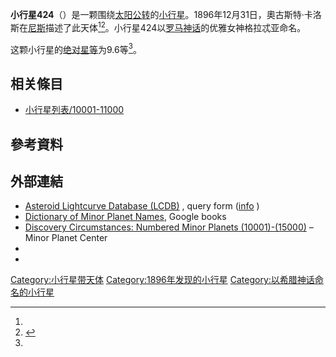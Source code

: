 {{Infobox planet
 | minorplanet     = yes
 | name            = 424 Gratia
 | background      = #D6D6D6
 | image = 
 | image_size      = 
 | caption         =
 | discovery_ref   =  <ref name="MPC-object" />
 | discoverer      = [[奧古斯特·卡洛斯|奧古斯特·卡洛斯]]
 | discovery_site  = [[尼斯|尼斯]]
 | discovered      = 1896年12月31日
 | mpc_name        = 424 Gratia
 | alt_names       = 424 Gratia
 | pronounced      = 
 | named_after     = <ref name="MPC-object" />
 | mp_category     = [[主帶小行星|主帶小行星]] <ref name="MPC-object" /><ref name="jpldata" />
 | orbit_ref       = <ref name="a">[http://ssd.jpl.nasa.gov/sbdb.cgi?sstr=424 424] {{Wayback|url=http://ssd.jpl.nasa.gov/sbdb.cgi?sstr=424 |date=20210815075845 }}，小行星數據庫瀏覽器（JPL Small-Body Database Browser）－[[美国国家航空航天局|美国国家航空航天局]]喷气推进实验室</ref>
 | epoch           = 2018-03-23.0（[[儒略日|JD]] 2458200.5）
 | uncertainty     = 0
 | observation_arc = 
 | aphelion = {{convert|3.074|AU|km|3|abbr=on|lk=out}}
 | perihelion      = {{convert|2.4766795|AU|km|3|abbr=on}}
 | semimajor       = 2.7754946
 | eccentricity    = 0.1076619
 | period          = 4.62[[儒略年|yr]]
 | mean_anomaly    = 117.90279[[度|°]]
 | mean_motion     = {{Deg2DMS|0.21315390|sup=ms}} / day
 | inclination     = 8.20897
 | asc_node        = 99.22215°
 | arg_peri        = 332.19269
 | mean_diameter   = 
 | rotation        = 
 | albedo          =
 | spectral_type   =
 | abs_magnitude   = 9.6<ref name="jpldata" />
}}
'''小行星424'''（{{lang-en|424 Gratia}}）是一颗围绕[[太阳|太阳]][[公转|公转]]的[[小行星|小行星]]。1896年12月31日，奧古斯特·卡洛斯在[[尼斯|尼斯]]描述了此天体<ref name="a" /><ref>{{cite news|title=小行星列表|url=http://cfa-www.harvard.edu/iau/lists/NumberedMPs.txt|accessdate=2018-10-19|newspaper=哈佛大学|archive-date=2008-05-17|archive-url=https://web.archive.org/web/20080517010638/http://cfa-www.harvard.edu/iau/lists/NumberedMPs.txt|dead-url=no}}</ref>。小行星424以[[罗马神话|罗马神话]]的优雅女神格拉忒亚命名。

这颗小行星的[[绝对星等|绝对星等]]为9.6等<ref name="a" />。

== 相关條目 ==
*[[小行星列表/10001-11000|小行星列表/10001-11000]]

== 參考資料 ==
{{reflist|refs=

<ref name="jpldata">{{cite web
  |type       = 2018-01-26 last obs.
  |title      = JPL Small-Body Database Browser:424 Gratia-424 Gratia
  |url        = https://ssd.jpl.nasa.gov/sbdb.cgi?sstr=424
  |publisher  = [[Jet_Propulsion_Laboratory|Jet Propulsion Laboratory]]
  |accessdate = 28 March 2018}}</ref>

<ref name="MPC-object">{{cite web
  |title      = 424 Gratia
  |work      = Minor Planet Center
  |url      = https://www.minorplanetcenter.net/db_search/show_object?object_id=424
  |accessdate      = 28 March 2018
  |archive-date      = 2016-03-04
  |archive-url      = https://web.archive.org/web/20160304095332/http://minorplanetcenter.net/db_search/show_object?object_id=424
  |dead-url      = no
  }}</ref>

}}

==  外部連結 ==
* [http://www.minorplanet.info/PHP/lcdbsummaryquery.php Asteroid Lightcurve Database (LCDB)] {{Wayback|url=http://www.minorplanet.info/PHP/lcdbsummaryquery.php |date=20171210173955 }}, query form ([http://www.minorplanet.info/lightcurvedatabase.html info] {{Wayback|url=http://www.minorplanet.info/lightcurvedatabase.html |date=20171216050541 }})
* [https://books.google.com/books?id=aeAg1X7afOoC&pg Dictionary of Minor Planet Names], Google books
* [http://www.minorplanetcenter.net/iau/lists/NumberedMPs010001.html Discovery Circumstances: Numbered Minor Planets (10001)-(15000)] {{Wayback|url=http://www.minorplanetcenter.net/iau/lists/NumberedMPs010001.html |date=20180612162317 }} – Minor Planet Center
* {{AstDys|424}}
* {{JPL small body}}

{{Minor Planet Number|[[小行星423|小行星423]]|[[小行星425|小行星425]]}}
{{小天体}}

[[Category:小行星带天体|Category:小行星带天体]]
[[Category:1896年发现的小行星|Category:1896年发现的小行星]]
[[Category:以希腊神话命名的小行星|Category:以希腊神话命名的小行星]]
